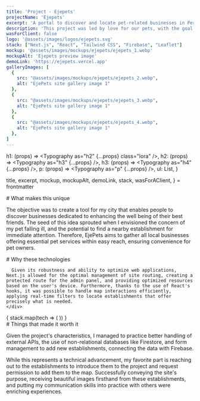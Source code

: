 ```yaml
---
title: 'Project - Ejepets'
projectName: 'Ejepets'
excerpt: 'A portal to discover and locate pet-related businesses in Pereira, Colombia.'
description: 'This project was led by love for our pets, with the goal to provide an easy way to reach those business that offer services for our best friends, all in one place.'
wasForClient: false
logo: '@assets/images/logos/ejepets.svg'
stack: ["Next.js", "React", "Tailwind CSS", "Firebase", "Leaflet"]
mockup: '@assets/images/mockups/ejepets/ejepets_1.webp'
mockupAlt: 'Ejepets preview image'
demoLink: 'https://ejepets.vercel.app'
galleryImages: [
  {
    src: "@assets/images/mockups/ejepets/ejepets_2.webp",
    alt: "EjePets site gallery image 1"
  },
  {
    src: "@assets/images/mockups/ejepets/ejepets_3.webp",
    alt: "EjePets site gallery image 1"
  },
  {
    src: "@assets/images/mockups/ejepets/ejepets_4.webp",
    alt: "EjePets site gallery image 1"
  },
]
---
```



  h1: (props) => <Typography as="h2" {...props} class="lora" />,
  h2: (props) => <Typography as="h3" {...props} />,
  h3: (props) => <Typography as="h4" {...props} />,
  p: (props) => <Typography as="p" {...props} />,
  ul: List,
}

  title,
  excerpt,
  mockup,
  mockupAlt,
  demoLink,
  stack,
  wasForAClient,
} = frontmatter

<Row paddedRight>
  # What makes this unique

  The objective was to create a tool for my city that enables people to discover businesses dedicated to enhancing the well being of their best friends. The seed of this idea sprouted when I envisioned the concern of my pet falling ill, and the potential to find a nearby establishment for immediate attention. Therefore, EjePets aims to gather all local businesses offering essential pet services within easy reach, ensuring convenience for pet owners.
</Row>

<Row evenColumns inverted>
  <div>
    <div>
      # Why these technologies

      Given its robustness and ability to optimize web applications, Next.js allowed for the optimal management of site routing, creating a protected route for the admin panel, and providing optimized resources based on the user's device. Furthermore, thanks to the use of React's hooks, it was possible to handle map interactions efficiently, applying real-time filters to locate establishments that offer precisely what is needed.
    </div>
  </div>
  <div>
    {
      stack.map(tech => (
        <TechCard tech={tech} />
      ))
    }
  </div>
</Row>

<Row paddedRight>
  # Things that made it worth it

  Given the project's characteristics, I managed to practice better handling of external APIs, the use of non-relational databases like Firestore, and form management to add new establishments, connecting the data with Firebase.

  While this represents a technical advancement, my favorite part is reaching out to the establishments to introduce them to the project and request permission to add them to the map. Successfully conveying the site's purpose, receiving beautiful images firsthand from these establishments, and putting my communication skills into practice with others were enriching experiences.
</Row>
